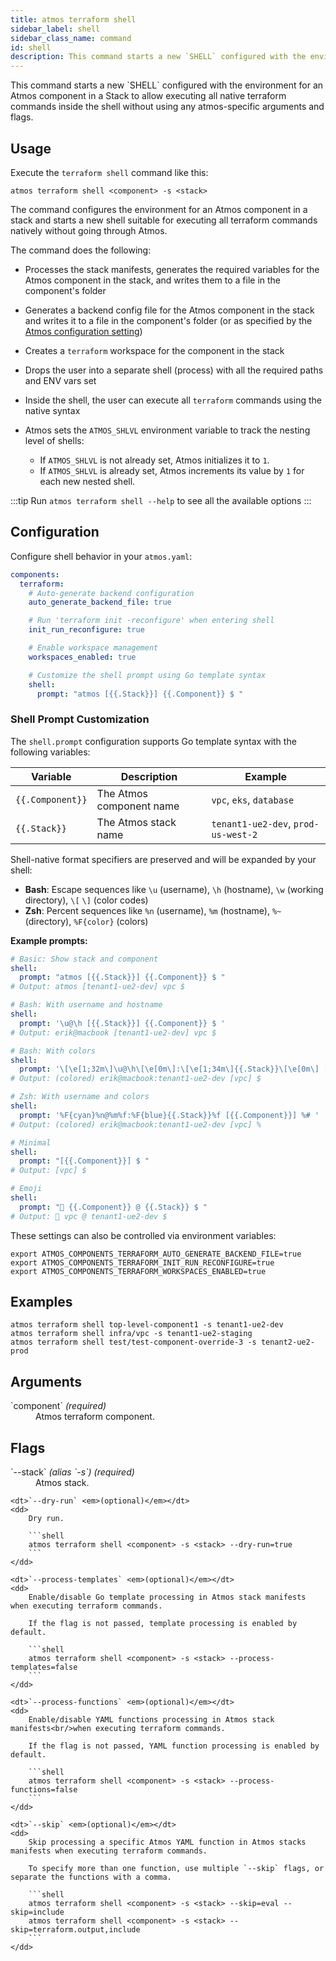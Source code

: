 ```yaml
---
title: atmos terraform shell
sidebar_label: shell
sidebar_class_name: command
id: shell
description: This command starts a new `SHELL` configured with the environment for an Atmos component in a stack to allow execution of all native terraform commands inside the shell without using any atmos-specific arguments and flags. This may by helpful to debug a component without going through Atmos.
---
```


<Intro>
This command starts a new `SHELL` configured with the environment for an Atmos component in a Stack to allow executing all native terraform commands
inside the shell without using any atmos-specific arguments and flags.
</Intro>

<Screengrab title="atmos terraform shell --help" slug="atmos-terraform-shell--help" />

## Usage

Execute the `terraform shell` command like this:

```shell
atmos terraform shell <component> -s <stack>
```

The command configures the environment for an Atmos component in a stack and starts a new shell suitable for executing all terraform commands natively
without going through Atmos.

The command does the following:

- Processes the stack manifests, generates the required variables for the Atmos component in the stack, and writes them to a file in the
  component's folder

- Generates a backend config file for the Atmos component in the stack and writes it to a file in the component's folder (or as specified by the
  [Atmos configuration setting](/cli/configuration))

- Creates a `terraform` workspace for the component in the stack

- Drops the user into a separate shell (process) with all the required paths and ENV vars set

- Inside the shell, the user can execute all `terraform` commands using the native syntax

- Atmos sets the `ATMOS_SHLVL` environment variable to track the nesting level of shells:
    - If `ATMOS_SHLVL` is not already set, Atmos initializes it to `1`.
    - If `ATMOS_SHLVL` is already set, Atmos increments its value by `1` for each new nested shell.

:::tip
Run `atmos terraform shell --help` to see all the available options
:::

## Configuration

Configure shell behavior in your `atmos.yaml`:

```yaml
components:
  terraform:
    # Auto-generate backend configuration
    auto_generate_backend_file: true

    # Run 'terraform init -reconfigure' when entering shell
    init_run_reconfigure: true

    # Enable workspace management
    workspaces_enabled: true

    # Customize the shell prompt using Go template syntax
    shell:
      prompt: "atmos [{{.Stack}}] {{.Component}} $ "
```

### Shell Prompt Customization

The `shell.prompt` configuration supports Go template syntax with the following variables:

| Variable | Description | Example |
|----------|-------------|---------|
| `{{.Component}}` | The Atmos component name | `vpc`, `eks`, `database` |
| `{{.Stack}}` | The Atmos stack name | `tenant1-ue2-dev`, `prod-us-west-2` |

Shell-native format specifiers are preserved and will be expanded by your shell:
- **Bash**: Escape sequences like `\u` (username), `\h` (hostname), `\w` (working directory), `\[` `\]` (color codes)
- **Zsh**: Percent sequences like `%n` (username), `%m` (hostname), `%~` (directory), `%F{color}` (colors)

**Example prompts:**

```yaml
# Basic: Show stack and component
shell:
  prompt: "atmos [{{.Stack}}] {{.Component}} $ "
# Output: atmos [tenant1-ue2-dev] vpc $

# Bash: With username and hostname
shell:
  prompt: '\u@\h [{{.Stack}}] {{.Component}} $ '
# Output: erik@macbook [tenant1-ue2-dev] vpc $

# Bash: With colors
shell:
  prompt: '\[\e[1;32m\]\u@\h\[\e[0m\]:\[\e[1;34m\]{{.Stack}}\[\e[0m\] [{{.Component}}] \$ '
# Output: (colored) erik@macbook:tenant1-ue2-dev [vpc] $

# Zsh: With username and colors
shell:
  prompt: '%F{cyan}%n@%m%f:%F{blue}{{.Stack}}%f [{{.Component}}] %# '
# Output: (colored) erik@macbook:tenant1-ue2-dev [vpc] %

# Minimal
shell:
  prompt: "[{{.Component}}] $ "
# Output: [vpc] $

# Emoji
shell:
  prompt: "🚀 {{.Component}} @ {{.Stack}} $ "
# Output: 🚀 vpc @ tenant1-ue2-dev $
```

These settings can also be controlled via environment variables:
```shell
export ATMOS_COMPONENTS_TERRAFORM_AUTO_GENERATE_BACKEND_FILE=true
export ATMOS_COMPONENTS_TERRAFORM_INIT_RUN_RECONFIGURE=true
export ATMOS_COMPONENTS_TERRAFORM_WORKSPACES_ENABLED=true
```

## Examples

```shell
atmos terraform shell top-level-component1 -s tenant1-ue2-dev
atmos terraform shell infra/vpc -s tenant1-ue2-staging
atmos terraform shell test/test-component-override-3 -s tenant2-ue2-prod
```

## Arguments

<dl>
    <dt>`component` <em>(required)</em></dt>
    <dd>
        Atmos terraform component.
    </dd>
</dl>

## Flags

<dl>
    <dt>`--stack` <em>(alias `-s`)</em> <em>(required)</em></dt>
    <dd>
        Atmos stack.
    </dd>

    <dt>`--dry-run` <em>(optional)</em></dt>
    <dd>
        Dry run.

        ```shell
        atmos terraform shell <component> -s <stack> --dry-run=true
        ```
    </dd>

    <dt>`--process-templates` <em>(optional)</em></dt>
    <dd>
        Enable/disable Go template processing in Atmos stack manifests when executing terraform commands.

        If the flag is not passed, template processing is enabled by default.

        ```shell
        atmos terraform shell <component> -s <stack> --process-templates=false
        ```
    </dd>

    <dt>`--process-functions` <em>(optional)</em></dt>
    <dd>
        Enable/disable YAML functions processing in Atmos stack manifests<br/>when executing terraform commands.

        If the flag is not passed, YAML function processing is enabled by default.

        ```shell
        atmos terraform shell <component> -s <stack> --process-functions=false
        ```
    </dd>

    <dt>`--skip` <em>(optional)</em></dt>
    <dd>
        Skip processing a specific Atmos YAML function in Atmos stacks manifests when executing terraform commands.

        To specify more than one function, use multiple `--skip` flags, or separate the functions with a comma.

        ```shell
        atmos terraform shell <component> -s <stack> --skip=eval --skip=include
        atmos terraform shell <component> -s <stack> --skip=terraform.output,include
        ```
    </dd>
</dl>
